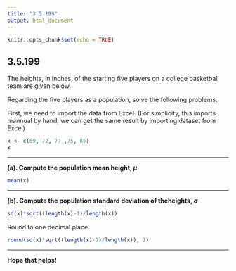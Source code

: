 ```yaml
---
title: "3.5.199"
output: html_document
---
```


```r
knitr::opts_chunk$set(echo = TRUE)
```

## 3.5.199

The​ heights, in​ inches, of the starting five players on a college basketball team are given below. 

Regarding the five players as a​ population, solve the following problems.
<br/>

First, we need to import the data from Excel.
(For simplicity, this imports mannual by hand, we can get the same result by importing dataset from Excel)
```r
x <- c(69, 72, 77 ,75, 85)
x
```
<hr />
**(a). Compute the population mean​ height, $\mu$**

```r
mean(x)
```
<hr />
**(b). Compute the population standard deviation of the​ heights, $\sigma$**
```r
sd(x)*sqrt((length(x)-1)/length(x))
```
Round to one decimal place
```r
round(sd(x)*sqrt((length(x)-1)/length(x)), 1)
```
<hr/>
**Hope that helps!**